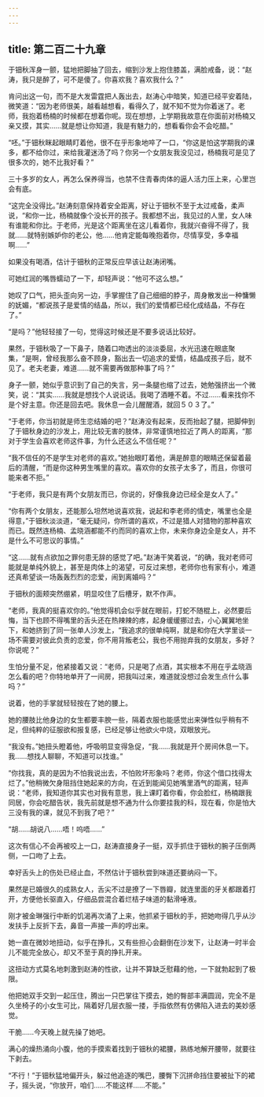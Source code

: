 ```yaml
---
---
---
```

title: 第二百二十九章
---




于钿秋浑身一颤，猛地把脚抽了回去，缩到沙发上抱住膝盖，满脸戒备，说：“赵涛，我只是醉了，可不是傻了。你喜欢我？喜欢我什么？”

肯问出这一句，而不是大发雷霆把人轰出去，赵涛心中暗笑，知道已经平安着陆，微笑道：“因为老师很美，越看越想看，看得久了，就不知不觉为你着迷了。老师，我抱着杨楠的时候都在想着你呢。现在想想，上学期我故意在你面前对杨楠又亲又摸，其实……就是想让你知道，我是有魅力的，想看看你会不会吃醋。”

“呸。”于钿秋眯起眼睛盯着他，很不在乎形象地啐了一口，“你这是怕这学期我的课多，都不给你过，来给我灌迷汤了吗？你另一个女朋友我没见过，杨楠我可是见了很多次的，她不比我好看？”

三十多岁的女人，再怎么保养得当，也禁不住青春肉体的逼人活力压上来，心里岂会有底。

“这完全没得比。”赵涛刻意保持着安全距离，好让于钿秋不至于太过戒备，柔声说，“和你一比，杨楠就像个没长开的孩子。我都想不出，我见过的人里，女人味有谁能和你比。于老师，光是这个距离坐在这儿看着你，我就兴奋得不得了，我就……就特别嫉妒你的老公，他……他肯定能每晚抱着你，尽情享受，多幸福啊……”

如果没有喝酒，估计于钿秋的正常反应早该让赵涛闭嘴。

可她红润的嘴唇蠕动了一下，却轻声说：“他可不这么想。”

她叹了口气，把头歪向另一边，手掌握住了自己细细的脖子，周身散发出一种慵懒的妩媚，“都说孩子是爱情的结晶，所以，我们的爱情都已经化成结晶，不存在了。”

“是吗？”他轻轻接了一句，觉得这时候还是不要多说话比较好。

果然，于钿秋吸了一下鼻子，随着口吻透出的淡淡委屈，水光迅速在眼底聚集，“是啊，曾经我那么奋不顾身，豁出去一切追求的爱情，结晶成孩子后，就不见了。老夫老妻，难道……就不需要再做那种事了吗？”

身子一颤，她似乎意识到了自己的失言，另一条腿也缩了过去，她勉强挤出一个微笑，说：“其实……我就是想找个人说说话。我喝了酒睡不着。不过……看来找你不是个好主意。你还是回去吧。我休息一会儿醒醒酒，就回５０３了。”

“于老师，你当初就是师生恋结婚的吧？”赵涛没有起来，反而抬起了腿，把脚伸到了于钿秋身边的沙发上，用比较无害的肢体，非常谨慎地拉近了两人的距离，“那对于学生会喜欢老师这件事，为什么还这么不信任呢？”

“我不信任的不是学生对老师的喜欢。”她抬眼盯着他，满是醉意的眼睛还保留着最后的清醒，“而是你这种男生嘴里的喜欢。喜欢你的女孩子太多了，而且，你很可能来者不拒。”

“于老师，我只是有两个女朋友而已，你说的，好像我身边已经全是女人了。”

“你有两个女朋友，还能那么坦然地说喜欢我，说起和李老师的情史，嘴里也全是得意，”于钿秋淡淡道，“毫无疑问，你所谓的喜欢，不过是猎人对猎物的那种喜欢而已。既然连杨楠、孟晓涵都能不约而同的喜欢上你，未来你身边全是女人，并不是什么不可思议的事情。”

“这……就有点欲加之罪何患无辞的感觉了吧。”赵涛干笑着说，“的确，我对老师可能就是单纯外貌上，甚至是肉体上的渴望，可反过来想，老师你也有家有小，难道还真希望谈一场轰轰烈烈的恋爱，闹到离婚吗？”

于钿秋的面颊突然绷紧，明显咬住了后槽牙，默不作声。

“老师，我真的挺喜欢你的。”他觉得机会似乎就在眼前，打蛇不随棍上，必然要后悔，当下也顾不得嘴里的舌头还在热辣辣的疼，起身缓缓挪过去，小心翼翼地坐下，和她挤到了同一张单人沙发上，“我追求的很单纯啊，就是和你在大学里谈一场不需要对彼此负责的恋爱，你不用背叛老公，我也不用抛弃我的女朋友，多好？你说呢？”

生怕分量不足，他紧接着又说：“老师，只是喝了点酒，其实根本不用在乎孟晓涵怎么看的吧？你特地单开了一间房，把我叫过来，难道就没想过会发生点什么事吗？”

说着，他的手掌就轻轻按在了她的腰上。

她的腰肢比他身边的女生都要丰腴一些，隔着衣服也能感觉出来弹性似乎稍有不足，但纯粹的征服欲和报复感，已经足够让他欲火中烧，双眼放光。

“我没有。”她扭头瞪着他，呼吸明显变得急促，“我……我就是开个房间休息一下。我……想找人聊聊，不知道可以找谁。”

“你找我，真的是因为不怕我说出去，不怕败坏形象吗？老师，你这个借口找得太烂了。”他稍微欠身阻挡住她起来的方向，在近到能闻见她嘴里酒气的距离，轻声说：“老师，我知道你其实也对我有意思，我上课盯着你看，你会脸红，杨楠跟我同居，你会吃醋告状，我先前就是想不通为什么你要挂我的科，现在看，你是怕大三没有我的课，就见不到我了吧？”

“胡……胡说八……唔！呜唔……”

这次有信心不会再被咬上一口，赵涛直接身子一挺，双手抓住于钿秋的腕子压倒两侧，一口吻了上去。

幸好舌头上的伤处已经止血，不然估计于钿秋尝到味道还要纳闷一下。

果然是已婚很久的成熟女人，舌尖不过是撩了一下唇瓣，就连里面的牙关都跟着打开，方便他长驱直入，仔细品尝混合着烂桔子味道的黏滑唾液。

刚才被金琳强行中断的饥渴再次涌了上来，他抓紧于钿秋的手，把她吻得几乎从沙发扶手上反折下去，鼻音一声接一声的哼出来。

她一直在微妙地扭动，似乎在挣扎，又有些担心会翻倒在沙发下，让赵涛一时半会儿不能完全放心，却又不至于真的挣扎开来。

这扭动方式莫名地刺激到赵涛的性欲，让并不算缺乏慰藉的他，一下就勃起到了极限。

他把她双手交到一起压住，腾出一只巴掌往下摸去，她的臀部丰满圆润，完全不是久坐椅子的小女生可比，隔着好几层衣服一搂，手指依然有仿佛陷入进去的美妙感觉。

干脆……今天晚上就先操了她吧。

满心的燥热涌向小腹，他的手摸索着找到于钿秋的裙腰，熟练地解开腰带，就要往下剥去。

“不行！”于钿秋猛地偏开头，躲过他追逐的嘴巴，腰臀下沉拼命挡住要被扯下的裙子，摇头说，“你放开，咱们……不能这样……不能。”